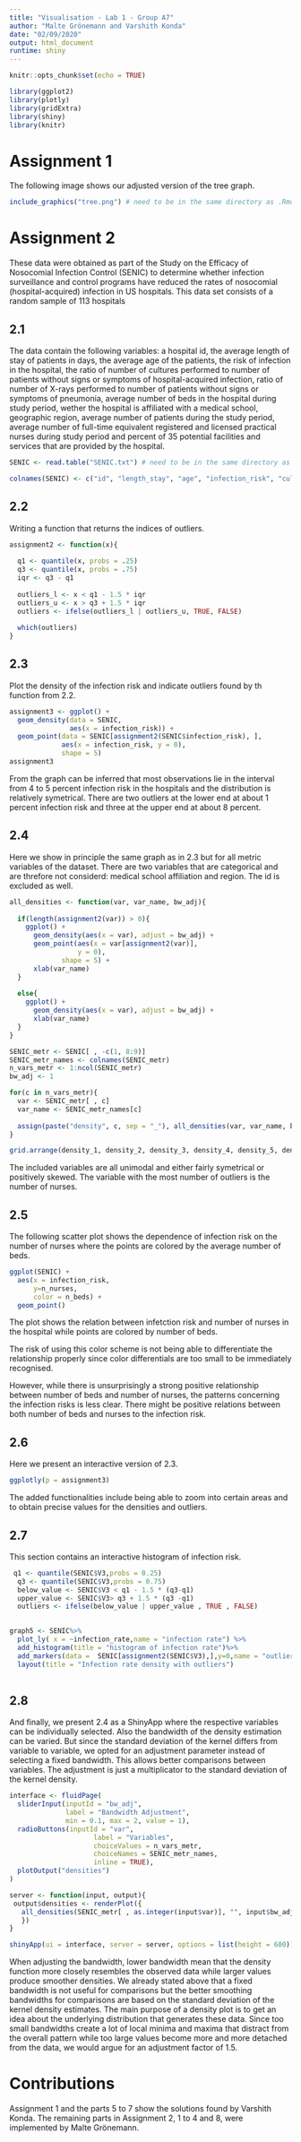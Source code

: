 ```yaml
---
title: "Visualisation - Lab 1 - Group A7"
author: "Malte Grönemann and Varshith Konda"
date: "02/09/2020"
output: html_document
runtime: shiny
---
```


```r
knitr::opts_chunk$set(echo = TRUE)

library(ggplot2)
library(plotly)
library(gridExtra)
library(shiny)
library(knitr)
```

# Assignment 1

The following image shows our adjusted version of the tree graph.

```r
include_graphics("tree.png") # need to be in the same directory as .Rmd
```

# Assignment 2

These data were obtained as part of the Study on the Efficacy of Nosocomial Infection Control (SENIC) to determine whether infection surveillance and control programs have reduced the rates of nosocomial (hospital-acquired) infection in US hospitals. This data set consists of a random sample of 113 hospitals

## 2.1

The data contain the following variables: a hospital id, the average length of stay of patients in days, the average age of the patients, the risk of infection in the hospital, the ratio of number of cultures performed to number of patients without signs or
symptoms of hospital-acquired infection, ratio of number of X-rays performed to number of patients without signs or symptoms of pneumonia, average number of beds in the hospital during study period, wether the hospital is affiliated with a medical school, geographic region, average number of patients during the study period, average number of full-time equivalent registered and licensed practical
nurses during study period and percent of 35 potential facilities and services that are provided by the
hospital.

```r
SENIC <- read.table("SENIC.txt") # need to be in the same directory as .Rmd

colnames(SENIC) <- c("id", "length_stay", "age", "infection_risk", "culturing_ratio", "xray_ratio", "n_beds", "ms_affiliation", "region", "n_patients", "n_nurses", "services")
```

## 2.2

Writing a function that returns the indices of outliers.

```r
assignment2 <- function(x){
  
  q1 <- quantile(x, probs = .25)
  q3 <- quantile(x, probs = .75)
  iqr <- q3 - q1
  
  outliers_l <- x < q1 - 1.5 * iqr
  outliers_u <- x > q3 + 1.5 * iqr
  outliers <- ifelse(outliers_l | outliers_u, TRUE, FALSE)
  
  which(outliers)
}
```

## 2.3

Plot the density of the infection risk and indicate outliers found by th function from 2.2.

```r
assignment3 <- ggplot() +
  geom_density(data = SENIC,
               aes(x = infection_risk)) +
  geom_point(data = SENIC[assignment2(SENIC$infection_risk), ],
             aes(x = infection_risk, y = 0), 
             shape = 5)
assignment3
```

From the graph can be inferred that most observations lie in the interval from 4 to 5 percent infection risk in the hospitals and the distribution is relatively symetrical. There are two outliers at the lower end at about 1 percent infection risk and three at the upper end at about 8 percent.

## 2.4

Here we show in principle the same graph as in 2.3 but for all metric variables of the dataset. There are two variables that are categorical and are threfore not considerd: medical school affiliation and region. The id is excluded as well.

```r
all_densities <- function(var, var_name, bw_adj){
  
  if(length(assignment2(var)) > 0){
    ggplot() +
      geom_density(aes(x = var), adjust = bw_adj) +
      geom_point(aes(x = var[assignment2(var)], 
                 y = 0), 
             shape = 5) +
      xlab(var_name)
  }
  
  else{
    ggplot() +
      geom_density(aes(x = var), adjust = bw_adj) +
      xlab(var_name)
  }
}

SENIC_metr <- SENIC[ , -c(1, 8:9)]
SENIC_metr_names <- colnames(SENIC_metr)
n_vars_metr <- 1:ncol(SENIC_metr)
bw_adj <- 1

for(c in n_vars_metr){
  var <- SENIC_metr[ , c]
  var_name <- SENIC_metr_names[c]
  
  assign(paste("density", c, sep = "_"), all_densities(var, var_name, bw_adj))
}

grid.arrange(density_1, density_2, density_3, density_4, density_5, density_6, density_7, density_8, density_9)
```

The included variables are all unimodal and either fairly symetrical or positively skewed. The variable with the most number of outliers is the number of nurses.

## 2.5

The following scatter plot shows the dependence of infection risk on the number of
nurses where the points are colored by the average number of beds.

```r
ggplot(SENIC) +
  aes(x = infection_risk,
      y=n_nurses,
      color = n_beds) +
  geom_point()
```

The plot shows the relation between infetction risk and number of nurses in the hospital while points are colored by number of beds.

The risk of using this color scheme is not being able to differentiate the relationship properly since color differentials are too small to be immediately recognised. 

However, while there is unsurprisingly a strong positive relationship between number of beds and number of nurses, the patterns concerning the infection risks is less clear. There might be positive relations between both number of beds and nurses to the infection risk.

## 2.6

Here we present an interactive version of 2.3.

```r
ggplotly(p = assignment3)
```

The added functionalities include being able to zoom into certain areas and to obtain precise values for the densities and outliers.



## 2.7

This section contains an interactive histogram of infection risk.

```r

 q1 <- quantile(SENIC$V3,probs = 0.25)
  q3 <- quantile(SENIC$V3,probs = 0.75)
  below_value <- SENIC$V3 < q1 - 1.5 * (q3-q1)
  upper_value <- SENIC$V3> q3 + 1.5 * (q3 -q1)
  outliers <- ifelse(below_value | upper_value , TRUE , FALSE)
  

graph5 <- SENIC%>% 
  plot_ly( x = ~infection_rate,name = "infection rate") %>%
  add_histogram(title = "histogram of infection rate")%>%
  add_markers(data =  SENIC[assignment2(SENIC$V3),],y=0,name = "outliers")%>%
  layout(title = "Infection rate density with outliers")
  
```

## 2.8

And finally, we present 2.4 as a ShinyApp where the respective variables can be individually selected. Also the bandwidth of the density estimation can be varied. But since the standard deviation of the kernel differs from variable to variable, we opted for an adjustment parameter instead of selecting a fixed bandwidth. This allows better comparisons between variables. The adjustment is just a multiplicator to the standard deviation of the kernel density.

```r
interface <- fluidPage(
  sliderInput(inputId = "bw_adj",
              label = "Bandwidth Adjustment",
              min = 0.1, max = 2, value = 1),
  radioButtons(inputId = "var",
                     label = "Variables",
                     choiceValues = n_vars_metr,
                     choiceNames = SENIC_metr_names,
                     inline = TRUE),
  plotOutput("densities")
)

server <- function(input, output){
 output$densities <- renderPlot({
   all_densities(SENIC_metr[ , as.integer(input$var)], "", input$bw_adj)
   })
}

shinyApp(ui = interface, server = server, options = list(height = 600))
```

When adjusting the bandwidth, lower bandwidth mean that the density function more closely resembles the observed data while larger values produce smoother densities. We already stated above that a fixed bandwidth is not useful for comparisons but the better smoothing bandwidths for comparisons are based on the standard deviation of the kernel density estimates. The main purpose of a density plot is to get an idea about the underlying distribution that generates these data. Since too small bandwidths create a lot of local minima and maxima that distract from the overall pattern while too large values become more and more detached from the data, we would argue for an adjustment factor of 1.5.

# Contributions

Assignment 1 and the parts 5 to 7 show the solutions found by Varshith Konda. The remaining parts in Assignment 2, 1 to 4 and 8, were implemented by Malte Grönemann.
